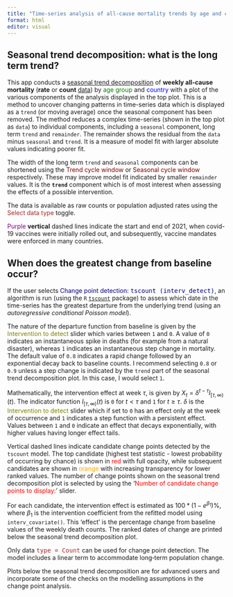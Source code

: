 ```yaml
---
title: "Time-series analysis of all-cause mortality trends by age and country with change point detection"
format: html
editor: visual
---
```


## Seasonal trend decomposition: what is the long term trend?

This app conducts a [seasonal trend decomposition](https://otexts.com/fpp2/stl.html){target="_blank"} of **weekly all‐cause mortality** (**rate** or **count** [data](https://mpidr.shinyapps.io/stmortality/){target="_blank"}) by <span style="color:green;">age group</span> and <span style="color:blue;">country</span> with a plot of the various components of the analysis displayed in the top plot. This is a method to uncover changing patterns in time-series data which is displayed as a `trend` (or moving average) once the seasonal component has been removed.  The method reduces a complex time-series (shown in the top plot as `data`) to individual components, including a `seasonal` component, long term `trend` and `remainder`. The remainder shows the residual from the `data` minus `seasonal` and `trend`. It is a measure of model fit with larger absolute values indicating poorer fit. 

The width of the long term `trend` and `seasonal` components can be shortened using the <span style="color:maroon;">Trend cycle window</span> or <span style="color:maroon;">Seasonal cycle window</span> respectively. These may improve model fit indicated by smaller `remainder` values. It is the **`trend`** component which is of most interest when assessing the effects of a possible intervention.

The data is available as raw counts or population adjusted rates using the <span style="color:brown;">Select data type</span> toggle.

<span style="color:purple;">Purple</span> **vertical** dashed lines indicate the start and end of 2021, when covid-19 vaccines were initially rolled out, and subsequently, vaccine mandates were enforced in many countries.

## When does the greatest change from baseline occur?

If the user selects <span style="color:navy;">Change point detection: <span style="font-family: monospace;">tscount (interv_detect)</span></span>, an algorithm is run (using the `R` [`tscount`](https://cran.r-project.org/web/packages/tscount/vignettes/tsglm.pdf){target="_blank"} package) to assess which date in the time-series has the greatest departure from the underlying trend (using an *autoregressive conditional Poisson model*). 

The nature of the departure function from baseline is given by the <span style="color:olive;">Intervention to detect</span> slider which varies between `1` and `0`. A value of `0` indicates an instantaneous spike in deaths (for example from a natural disaster), whereas `1` indicates an instantaneous step change in mortality. The default value of `0.8` indicates a rapid change followed by an exponential decay back to baseline counts. I recommend selecting `0.8` or `0.9` unless a step change is indicated by the `trend` part of the seasonal trend decomposition plot. In this case, I would select `1`.

Mathematically, the intervention effect at week $\tau$, is given by $X_{t} = \delta^{t -\tau}I_{[\tau,\infty)}(t)$. The indicator function $I_{[\tau,\infty)}(t)$ is `0` for $t < \tau$ and `1` for $t \geq \tau$. $\delta$ is the <span style="color:olive;">Intervention to detect</span> slider which if set to `0` has an effect only at the week of occurrence and `1` indicates a step function with a persistent effect. Values between `1` and `0` indicate an effect that decays exponentially, with higher values having longer effect tails.

Vertical dashed lines indicate candidate change points detected by the `tscount` model. The top candidate (highest test statistic - lowest probability of occurring by chance) is shown in <span style="color:red;">red</span> with full opacity, while subsequent candidates are shown in <span style="color:orange;">orange</span> with increasing transparency for lower ranked values. The number of change points shown on the seasonal trend decomposition plot is selected by using the '<span style="color:red;">Number of candidate change points to display:</span>' slider.

For each candidate, the intervention effect is estimated as $100 *(1 - e^{\beta_1})\%$, where $\beta_1$ is the intervention coefficient from the refitted model using `interv_covariate()`. This 'effect' is the percentage change from baseline values of the weekly death counts. The ranked dates of change are printed below the seasonal trend decomposition plot.

Only data <span style="color:brown;"><span style="font-family: monospace;">type = Count</span></span> can be used for change point detection. The model includes a linear term to accommodate long‐term population change.

Plots below the seasonal trend decomposition are for advanced users and incorporate some of the checks on the modelling assumptions in the change point analysis.
